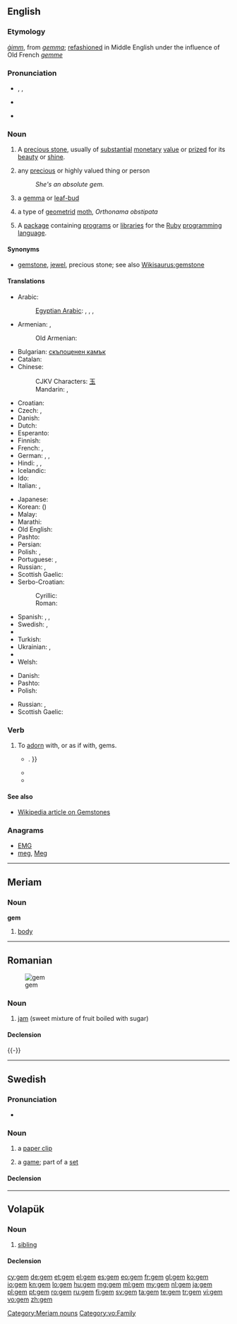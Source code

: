 {{also|gêm}}
==English==

{{wikipedia|gemstone}}

===Etymology===
{{etyl|ang}} ''[[gimm|ġimm]]'', from {{etyl|la}} ''[[gemma#Latin|gemma]]''; [[refashion]]ed in Middle English under the influence of Old French ''[[gemme]]''

===Pronunciation===
* {{enPR|jĕm}}, {{IPA|/ʤɛm/}}, {{X-SAMPA|/dZem/}}
* {{audio|en-us-gem.ogg|Audio (US)}}

* {{rhymes|ɛm}}

===Noun===
{{en-noun}}

# A [[precious stone]], usually of [[substantial]] [[monetary]] [[value]] or [[prize]]d for its [[beauty]] or [[shine]].
# {{figuratively}} any [[precious]] or highly valued<!--do not hyphenate "highly valued"; "highly" cannot qualify "thing"--> thing or person
#: ''She's an absolute gem.''
# {{obsolete}} a [[gemma]] or [[leaf-bud]]
# a type of [[geometrid]] [[moth]], ''Orthonama obstipata''
# {{computing}} A [[package]] containing [[program]]s or [[library|libraries]] for the [[Ruby]] [[programming language]].

====Synonyms====
* {{sense|precious stone}} [[gemstone]], [[jewel]], precious stone; see also [[Wikisaurus:gemstone]]

====Translations====
{{trans-top|precious stone}}
* Arabic: {{t|ar|جوهرة|f|tr=jáwhara|sc=Arab}}
*: [[Egyptian Arabic]]: {{tø|arz|جوهرة|f|tr=gawhara|sc=Arab}}, {{tø|arz|ماسة|f|tr=masa|sc=Arab}}, {{tø|arz|فص|m|tr=faṣ|sc=Arab}}, {{tø|arz|حجر كريم|m|tr=ḥagar karim|sc=Arab}}
* Armenian: {{t-|hy|թանկարժեք քար|tr=t'ankaržek' k'ar}}, {{t-|hy|ակ|tr=ak}}
*: Old Armenian: {{t-|hy|ակն|tr=akn}}
* Bulgarian: [[скъпоценен камък]] {{m}}
* Catalan: {{t|ca|gemma|f}}
* Chinese:
*: CJKV Characters: [[玉]]
*: Mandarin: {{t|zh|寶石|sc=Hani}}, {{t|zh|宝石|tr=bǎoshí|sc=Hani}}
* Croatian: {{t-|hr|dragulj|m}}
* Czech: {{t-|cs|klenot|m}}, {{t+|cs|drahokam|m}}
* Danish: {{t|da|ædelsten|c}}
* Dutch: {{t+|nl|edelsteen|m}}
* Esperanto: {{t-|eo|juvelo|xs=Esperanto}}
* Finnish: {{t-|fi|jalokivi}}
* French: {{t+|fr|joyau|m}}, {{t+|fr|pierre précieuse|f}}
* German: {{t|de|Edelstein|m}}, {{t|de|Juwel|n}}, {{t|de|Kleinod|n}}
* Hindi: {{t-|hi|मणि|m|tr=maṇi|xs=Hindi}},  {{t-|hi|रत्न|tr=rátna|xs=Hindi}},  {{t-|hi|पत्थर|m|tr=patthar|xs=Hindi}}
* Icelandic: {{t+|is|gimsteinn|m}}
* Ido: {{t+|io|juvelo|xs=Ido}}
* Italian: {{t|it|gemma|f}}, {{t-|it|pietra preziosa|f}}
{{trans-mid}}
* Japanese: {{t|ja|宝石|tr=ほうせき, hōseki|sc=Jpan}}
* Korean: {{t|ko|보석|tr=boseok|sc=Kore}} ({{t|ko|寶石|sc=Kore}})
* Malay: {{t|ms|permata|xs=Malay}}
* Marathi: {{t-|mr|रत्न|sc=Deva|xs=Marathi}}
* Old English: {{t-|ang|gimm|m|alt=ġimm|xs=Old English}}
* Pashto: {{t-|ps|غمی|m|tr=ghamai}}
* Persian: {{t|fa|گوهر|tr=gohar|sc=fa-Arab}}
* Polish: {{t|pl|klejnot|m}},  {{t|pl|kamień szlachetny|m}}
* Portuguese: {{t+|pt|gema|f}}, {{t+|pt|pedra preciosa|f}}
* Russian: {{t+|ru|драгоценный камень|m|tr=dragocénnyj kámen'}}, {{t|ru|самоцвет|m|tr=samocvét}}
* Scottish Gaelic: {{t-|gd|neamhnaid|f|xs=Scottish Gaelic}}
* Serbo-Croatian:
*: Cyrillic: {{t|sh|драгуљ|m}}
*: Roman: {{t|sh|dragulj|m}}
* Spanish: {{t+|es|joya|f}},  {{t-|es|alhaja|f}}, {{t+|es|piedra preciosa|f}}
* Swedish: {{t+|sv|juvel|c}}, {{t+|sv|ädelsten|c}}
* {{trreq|th}}
* Turkish: {{t+|tr|mücevher}}
* Ukrainian: {{t|uk|дорогоцінний камінь|m|tr=dorohocínnyj kámin'|xs=Ukrainian}},  {{t|uk|самоцвіт|m|tr=samocvít|xs=Ukrainian}}
* {{trreq|vi}}
* Welsh: {{t|cy|gem|f}}
{{trans-bottom}}

{{trans-top|precious or highly valued thing or person}}
* Danish: {{t-|da|perle|c}}
* Pashto: {{t-|ps|غمی|m|tr=ghamai}}
* Polish: {{t+|pl|skarb|m}}
{{trans-mid}}
* Russian: {{t|ru|жемчужина|f|tr=žemčúžina|sc=Cyrl}}, {{t|ru|драгоценность|f|tr=dragocénnost'|sc=Cyrl}}
* Scottish Gaelic: {{t-|gd|neamhnaid|f|xs=Scottish Gaelic}}
{{trans-bottom}}

{{trans-see|obsolete: gemma|gemma}}
{{trans-top|type of geometrid moth}}
{{trans-mid}}
{{trans-bottom}}

===Verb===
{{en-verb|gems|gemming|gemmed}}

# {{transitive}} To [[adorn]] with, or as if with, gems.
#* {{quote-book|year=1827|author=Various|title=The Mirror of Literature, Amusement, and Instruction, Vol. 10,|chapter=|edition=|url=http://www.gutenberg.org/etext/10026
|passage=A few bright and beautiful stars '''gemmed''' the wide concave of heaven{{...|; the air was soft and balmy, scarcely agitating the leaves of the forest trees; the fragrance-weeping limes gave out their richest scent, and the gentle gush of fountains, and the tricklings of the mountain springs, came in music on the ear; and had the traveller been more at ease, the calm and tranquil scene must have diffused its soothing influence over his heart}}. }}
#* {{quote-book|year=1872|author=J. Fenimore Cooper|title=The Bravo|chapter=|edition=|url=http://www.gutenberg.org/etext/10363
|passage=Above was the firmament, '''gemmed''' with worlds, and sublime in immensity. }}
#* {{quote-book|year=1920|author=John Freeman|title=Poems New and Old|chapter=|edition=|url=http://www.gutenberg.org/etext/12026
|passage=The rain Shook from fruit bushes in new showers again As I brushed past, and '''gemmed''' the window pane. }}

====See also====
* [[w:gemstone|Wikipedia article on Gemstones]]

===Anagrams===
* [[EMG#English|EMG]]
* [[meg#English|meg]], [[Meg#English|Meg]]

----

==Meriam==

===Noun===
'''gem'''

# [[body]]

[[Category:Meriam nouns]]

----

==Romanian==
[[Image:Strawberry jam on a dish.JPG|thumb|gem]]

===Noun===
{{ro-noun|n|gemuri}}

# [[jam]] (sweet mixture of fruit boiled with sugar)

====Declension====
{{ro-noun-n|pl=gemuri|def=gemul}}

{{tbot entry|Romanian|jam|2010|February|ro}}

{{-}}

----

==Swedish==

===Pronunciation===
* {{IPA|/ɡeːm/|lang=sv}}

===Noun===
{{sv-noun|g=n}}

# a [[paper clip]]
# {{tennis|lang=sv}} a [[game]]; part of a [[set]]

====Declension====
{{sv-noun-n-zero}}

----

==Volapük==

===Noun===
{{vo-noun}}

# [[sibling]]

====Declension====
{{vo-decl-noun}}

[[Category:vo:Family]]

[[cy:gem]]
[[de:gem]]
[[et:gem]]
[[el:gem]]
[[es:gem]]
[[eo:gem]]
[[fr:gem]]
[[gl:gem]]
[[ko:gem]]
[[io:gem]]
[[kn:gem]]
[[lo:gem]]
[[hu:gem]]
[[mg:gem]]
[[ml:gem]]
[[my:gem]]
[[nl:gem]]
[[ja:gem]]
[[pl:gem]]
[[pt:gem]]
[[ro:gem]]
[[ru:gem]]
[[fi:gem]]
[[sv:gem]]
[[ta:gem]]
[[te:gem]]
[[tr:gem]]
[[vi:gem]]
[[vo:gem]]
[[zh:gem]]